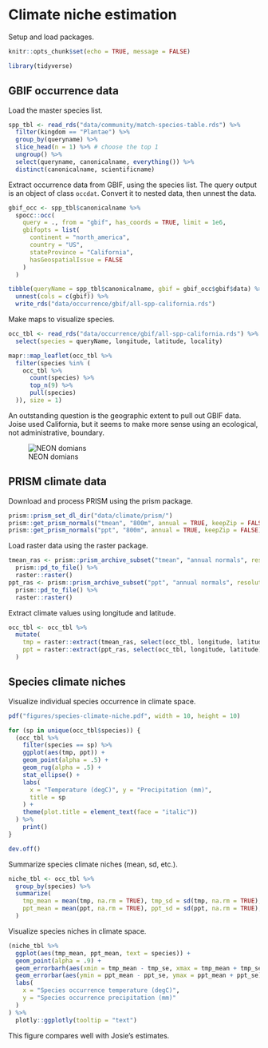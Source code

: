# Climate niche estimation

Setup and load packages.

```r
knitr::opts_chunk$set(echo = TRUE, message = FALSE)
```

```r
library(tidyverse)
```

## GBIF occurrence data

Load the master species list.

```r
spp_tbl <- read_rds("data/community/match-species-table.rds") %>%
  filter(kingdom == "Plantae") %>%
  group_by(queryname) %>%
  slice_head(n = 1) %>% # choose the top 1
  ungroup() %>%
  select(queryname, canonicalname, everything()) %>%
  distinct(canonicalname, scientificname)
```

Extract occurrence data from GBIF, using the species list. The query output is an object of class `occdat`. Convert it to nested data, then unnest the data.

```r
gbif_occ <- spp_tbl$canonicalname %>%
  spocc::occ(
    query = ., from = "gbif", has_coords = TRUE, limit = 1e6,
    gbifopts = list(
      continent = "north_america",
      country = "US",
      stateProvince = "California",
      hasGeospatialIssue = FALSE
    )
  )

tibble(queryName = spp_tbl$canonicalname, gbif = gbif_occ$gbif$data) %>%
  unnest(cols = c(gbif)) %>%
  write_rds("data/occurrence/gbif/all-spp-california.rds")
```

Make maps to visualize species.

```r
occ_tbl <- read_rds("data/occurrence/gbif/all-spp-california.rds") %>%
  select(species = queryName, longitude, latitude, locality)
```

```r
mapr::map_leaflet(occ_tbl %>%
  filter(species %in% (
    occ_tbl %>%
      count(species) %>%
      top_n(9) %>%
      pull(species)
  )), size = 1)
```

An outstanding question is the geographic extent to pull out GBIF data. Joise used California, but it seems to make more sense using an ecological, not administrative, boundary.

![NEON domians](images/neon-domains.png)

## PRISM climate data

Download and process PRISM using the prism package.

```r
prism::prism_set_dl_dir("data/climate/prism/")
prism::get_prism_normals("tmean", "800m", annual = TRUE, keepZip = FALSE)
prism::get_prism_normals("ppt", "800m", annual = TRUE, keepZip = FALSE)
```

Load raster data using the raster package.

```r
tmean_ras <- prism::prism_archive_subset("tmean", "annual normals", resolution = "800m") %>%
  prism::pd_to_file() %>%
  raster::raster()
ppt_ras <- prism::prism_archive_subset("ppt", "annual normals", resolution = "800m") %>%
  prism::pd_to_file() %>%
  raster::raster()
```

Extract climate values using longitude and latitude.

```r
occ_tbl <- occ_tbl %>%
  mutate(
    tmp = raster::extract(tmean_ras, select(occ_tbl, longitude, latitude)),
    ppt = raster::extract(ppt_ras, select(occ_tbl, longitude, latitude))
  )
```

## Species climate niches

Visualize individual species occurrence in climate space.

```r
pdf("figures/species-climate-niche.pdf", width = 10, height = 10)

for (sp in unique(occ_tbl$species)) {
  (occ_tbl %>%
    filter(species == sp) %>%
    ggplot(aes(tmp, ppt)) +
    geom_point(alpha = .5) +
    geom_rug(alpha = .5) +
    stat_ellipse() +
    labs(
      x = "Temperature (degC)", y = "Precipitation (mm)",
      title = sp
    ) +
    theme(plot.title = element_text(face = "italic"))
  ) %>%
    print()
}

dev.off()
```

Summarize species climate niches (mean, sd, etc.).

```r
niche_tbl <- occ_tbl %>%
  group_by(species) %>%
  summarize(
    tmp_mean = mean(tmp, na.rm = TRUE), tmp_sd = sd(tmp, na.rm = TRUE), tmp_se = plotrix::std.error(tmp, na.rm = TRUE),
    ppt_mean = mean(ppt, na.rm = TRUE), ppt_sd = sd(ppt, na.rm = TRUE), ppt_se = plotrix::std.error(ppt, na.rm = TRUE)
  )
```

Visualize species niches in climate space.

```r
(niche_tbl %>%
  ggplot(aes(tmp_mean, ppt_mean, text = species)) +
  geom_point(alpha = .9) +
  geom_errorbarh(aes(xmin = tmp_mean - tmp_se, xmax = tmp_mean + tmp_se), alpha = .3) +
  geom_errorbar(aes(ymin = ppt_mean - ppt_se, ymax = ppt_mean + ppt_se), alpha = .3) +
  labs(
    x = "Species occurrence temperature (degC)",
    y = "Species occurrence precipitation (mm)"
  )
) %>%
  plotly::ggplotly(tooltip = "text")
```

This figure compares well with Josie's estimates. 
